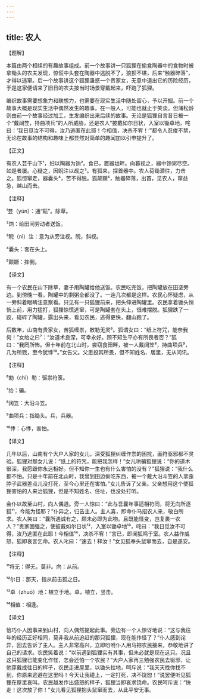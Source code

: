 ```yaml
---
---
---
```

title: 农人
---




【题解】


本篇由两个相续的有趣故事组成。前一个故事讲一只狐狸在偷食陶器中的食物时被拿锄头的农夫发现，惊慌中头套在陶器中逃脱不了，狼狈不堪，后来“触器碎落”，才得以逃窜。后一个故事讲这个狐狸蛊惑一个贵家女，无意中道出它的历险经历，于是这家便请来了旧日的农夫按当时场景穿戴起来，吓跑了狐狸。

编织故事需要想象力和联想力，也需要在现实生活中随处留心，予以开掘。前一个故事大概是现实生活中偶然发生的趣事。在一般人，可能也就止于笑谈。但蒲松龄则由前一个故事经过加工，生发编织出来后续的故事。无论是狐狸自言昔日被一个“戴阔笠，持曲项兵”的人所威胁，还是农人“披戴如尔日状，入室以锄卓地，咤曰：‘我日觅汝不可得，汝乃逃匿在此耶！今相值，决杀不宥！’”都令人忍俊不禁，无论在故事的结构和趣味上都显然对简单的趣闻加以引申提升了。

【正文】

有农人芸于山下¹，妇以陶器为饷²。食已，置器垅畔。向暮视之，器中馀粥尽空。如是者屡。心疑之，因睨注以觇之³。有狐来，探首器中。农人荷锄潜往，力击之。狐惊窜走，器囊头⁴，苦不得脱。狐颠蹶⁵，触器碎落，出首，见农人，窜益急，越山而去。





【注释】


¹芸（yún）：通“耘”。除草。

²饷：给田间劳动者送饭。

³睨（nì）注：意为从旁注视。睨，斜视。

⁴囊头：套在头上。

⁵颠蹶：摔倒。





【译文】


有一个农民在山下除草，妻子用陶罐给他送饭。农民吃完饭，把陶罐放在田垄旁边。到傍晚一看，陶罐中的剩粥全都没了。一连几次都是这样。农民心怀疑虑，从一旁斜着眼睛注意察看。只见有一只狐狸前来，把头伸进陶罐里。农民拿着锄头悄悄上前，用力猛打，狐狸惊慌逃窜，可是陶罐套在头上，很难摆脱。狐狸跌了一跤，碰碎了陶罐，露出头来，看见农民，逃得更快，翻山跑了。

后数年，山南有贵家女，苦狐缠祟，敕勒无灵⁶。狐谓女曰：“纸上符咒，能奈我何！”女绐之曰⁷：“汝道术良深，可幸永好。顾不知生平亦有所畏者否？”狐曰：“我罔所怖。但十年前在北山时，尝窃食田畔，被一人戴阔笠⁸，持曲项兵⁹，几为所戮，至今犹悸¹⁰。”女告父。父思投其所畏，但不知姓名、居里，无从问讯。





【注释】


⁶勅（chì）勒：驱祟符箓。

⁷绐：骗。

⁸阔笠：大沿斗笠。

⁹曲项兵：指锄头。兵，兵器。

¹⁰悸：心悸，害怕。





【译文】


几年以后，山南有个大户人家的女儿，深受狐狸纠缠作祟的困扰，画符驱邪都不灵验。狐狸对那女儿说：“纸上的符咒，能把我怎样！”女儿哄骗狐狸说：“你的道术很深，我愿跟你永远相好。但不知你一生也有什么害怕的没有？”狐狸说：“我什么都不怕。只是十年前在北山时，我曾到田边偷吃东西，被一个戴大沿斗笠的人拿歪脖子武器差点儿没打死，至今心里还在害怕。”女儿告诉了父亲。父亲想用这个使狐狸害怕的人来治狐狸，但是不知姓名、住址，也没处打听。

会仆以故至山村，向人偶道。旁一人惊曰：“此与吾曩年事适相符同，将无向所逐狐¹¹，今能为怪耶？”仆异之，归告主人。主人喜，即命仆马招农人来，敬白所求。农人笑曰：“曩所遇诚有之，顾未必即为此物。且既能怪变，岂复畏一农人？”贵家固强之，使披戴如尔日状¹²，入室以锄卓地¹³，咤曰：“我日觅汝不可得，汝乃逃匿在此耶！今相值¹⁴，决杀不宥！”言已，即闻狐鸣于室。农人益作威怒，狐即哀言乞命。农人叱曰：“速去！释汝！”女见狐奉头鼠窜而去，自是遂安。





【注释】


¹¹将无：得无，莫非。向：从前。

¹²尔日：那天，指从前击狐之日。

¹³卓（zhuō）地：植立于地。卓，植立，竖击。

¹⁴相值：相逢。





【译文】


恰巧仆人因事来到山村，向人偶然提起此事。旁边有一个人惊讶地说：“这与我往年的经历正好相同，莫非我从前追赶的那只狐狸，现在能作怪了？”仆人感到诧异，回去告诉了主人。主人非常高兴，立即吩咐仆人用马把农民接来，恭敬地讲了自己的请求。农民笑着说：“以前遇到狐狸实有其事，但未必就是现在这只。况且这只狐狸已能变化作怪，怎会还怕一个农民？”大户人家再三勉强农民去驱邪，让他穿戴成往日的样子，农民走进屋里，以锄头拄地，呵斥说：“我天天找你找不到，你原来逃避在这里吗！今天让我碰上，一定打死，决不饶恕！”说罢便听见狐狸在屋里哀叫。农民越发作出盛怒的样子，狐狸当即哀求饶命。农民呵斥说：“快走！这次放了你！”女儿看见狐狸抱头鼠窜而去，从此平安无事。
